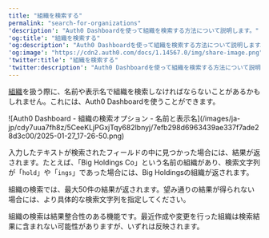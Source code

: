 ```yaml
---
title: "組織を検索する"
permalink: "search-for-organizations"
'description': "Auth0 Dashboardを使って組織を検索する方法について説明します。"
'og:title': "組織を検索する"
'og:description': "Auth0 Dashboardを使って組織を検索する方法について説明します。"
'og:image': "https://cdn2.auth0.com/docs/1.14567.0/img/share-image.png"
'twitter:title': "組織を検索する"
'twitter:description': "Auth0 Dashboardを使って組織を検索する方法について説明します。"
---
```


[組織](/ja-jp/manage-users/organizations/organizations-overview)を扱う際に、名前や表示名で組織を検索しなければならないことがあるかもしれません。これには、<Tooltip data-tooltip-id="react-containers-DefinitionTooltip-0" href="/ja-jp/glossary?term=auth0-dashboard" tip="Auth0 Dashboard: サービスを構成するためのAuth0の主製品。" cta="用語集の表示">Auth0 Dashboard</Tooltip>を使うことができます。

<Frame>![Auth0 Dashboard - 組織の検索オプション - 名前と表示名](/images/ja-jp/cdy7uua7fh8z/5CeeKLjPGxjTqy682lbnyj/7efb298d6963439ae337f7ade28d3c00/2025-01-27_17-26-50.png)</Frame>

入力したテキストが検索されたフィールドの中に見つかった場合には、結果が返されます。たとえば、「Big Holdings Co」という名前の組織があり、検索文字列が「`hold`」や「`ings`」であった場合には、Big Holdingsの組織が返されます。

組織の検索では、最大50件の結果が返されます。望み通りの結果が得られない場合には、より具体的な検索文字列を指定してください。

組織の検索は結果整合性のある機能です。最近作成や変更を行った組織は検索結果に含まれない可能性がありますが、いずれは反映されます。